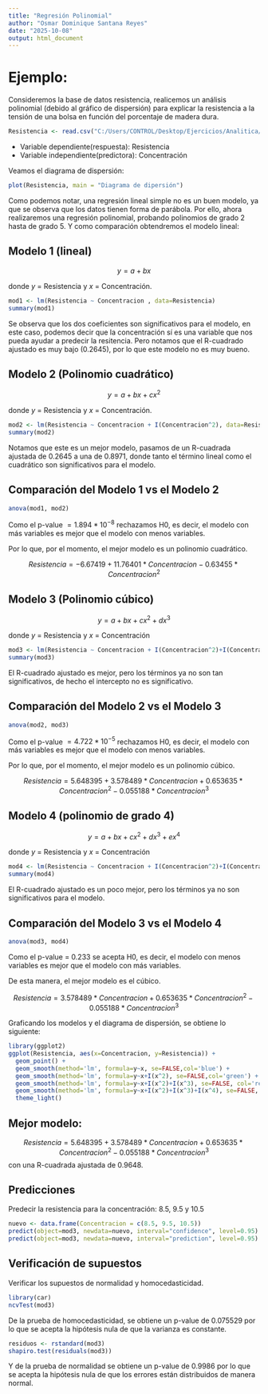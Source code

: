 ---
title: "Regresión Polinomial"
author: "Osmar Dominique Santana Reyes"
date: "2025-10-08"
output: html_document
---

# Ejemplo:

Consideremos la base de datos resistencia, realicemos un análisis polinomial (debido al gráfico de dispersión) para explicar la resistencia a la tensión de una bolsa en función del porcentaje de madera dura.

```{r, echo=FALSE, message=FALSE, warning=FALSE}
Resistencia <- read.csv("C:/Users/CONTROL/Desktop/Ejercicios/Analitica/Trabajo 13/Resistencia.csv")
```

* Variable dependiente(respuesta): Resistencia
* Variable independiente(predictora): Concentración

Veamos el diagrama de dispersión:

```{r, echo=FALSE}
plot(Resistencia, main = "Diagrama de dipersión")
```

Como podemos notar, una regresión lineal simple no es un buen modelo, ya que se observa que los datos tienen forma de parábola. Por ello, ahora realizaremos una regresión polinomial, probando polinomios de grado 2 hasta de grado 5. Y como comparación obtendremos el modelo lineal:

## Modelo 1 (lineal)

$$ y = a + bx $$

donde $y$ = Resistencia y $x$ = Concentración.

```{r, echo=FALSE}
mod1 <- lm(Resistencia ~ Concentracion , data=Resistencia)
summary(mod1)
```

Se observa que los dos coeficientes son significativos para el modelo, en este caso, podemos decir que la concentración sí es una variable que nos pueda ayudar a predecir la resitencia. Pero notamos que el R-cuadrado ajustado es muy bajo (0.2645), por lo que este modelo no es muy bueno.

## Modelo 2 (Polinomio cuadrático)

$$ y = a + bx + cx^2 $$

donde $y$ = Resistencia y $x$ = Concentración.

```{r, echo=FALSE}
mod2 <- lm(Resistencia ~ Concentracion + I(Concentracion^2), data=Resistencia)
summary(mod2)
```

Notamos que este es un mejor modelo, pasamos de un R-cuadrada ajustada de 0.2645 a una de 0.8971, donde tanto el término lineal como el cuadrático son significativos para el modelo.

## Comparación del Modelo 1 vs el Modelo 2

```{r, echo=FALSE}
anova(mod1, mod2)
```

Como el p-value $= 1.894 * 10^{-8}$ rechazamos H0, es decir, el modelo con más variables es mejor que el modelo con menos variables.

Por lo que, por el momento, el mejor modelo es un polinomio cuadrático.

$$ Resistencia = -6.67419 + 11.76401*Concentracion - 0.63455*Concentracion^2 $$

## Modelo 3 (Polinomio cúbico)

$$ y = a + bx + cx^2 + dx^3 $$

donde $y$ = Resistencia y $x$ = Concentración

```{r, echo=FALSE}
mod3 <- lm(Resistencia ~ Concentracion + I(Concentracion^2)+I(Concentracion^3), data=Resistencia)
summary(mod3)
```

El R-cuadrado ajustado es mejor, pero los términos ya no son tan significativos, de hecho el intercepto no es significativo.

## Comparación del Modelo 2 vs el Modelo 3

```{r, echo=FALSE}
anova(mod2, mod3)
```

Como el p-value $= 4.722 * 10^{-5}$ rechazamos H0, es decir, el modelo con más variables es mejor que el modelo con menos variables.

Por lo que, por el momento, el mejor modelo es un polinomio cúbico.

$$ Resistencia = 5.648395 + 3.578489*Concentracion + 0.653635*Concentracion^2 - 0.055188*Concentracion^3 $$

## Modelo 4 (polinomio de grado 4)

$$ y = a + bx + cx^2 + dx^3 + ex^4 $$

donde $y$ = Resistencia y $x$ = Concentración

```{r, echo=FALSE}
mod4 <- lm(Resistencia ~ Concentracion + I(Concentracion^2)+I(Concentracion^3) +I(Concentracion^4), data=Resistencia)
summary(mod4)
```

El R-cuadrado ajustado es un poco mejor, pero los términos ya no son significativos para el modelo.

## Comparación del Modelo 3 vs el Modelo 4

```{r, echo=FALSE}
anova(mod3, mod4)
```

Como el p-value = 0.233 se acepta H0, es decir, el modelo con menos variables es mejor que el modelo con más variables.

De esta manera, el mejor modelo es el cúbico.

$$ Resistencia = 3.578489*Concentracion + 0.653635*Concentracion^2 - 0.055188*Concentracion^3 $$

Graficando los modelos y el diagrama de dispersión, se obtiene lo siguiente:

```{r, echo=FALSE, message=FALSE, warning=FALSE}
library(ggplot2)
ggplot(Resistencia, aes(x=Concentracion, y=Resistencia)) + 
  geom_point() +
  geom_smooth(method='lm', formula=y~x, se=FALSE,col='blue') +
  geom_smooth(method='lm', formula=y~x+I(x^2), se=FALSE,col='green') +
  geom_smooth(method='lm', formula=y~x+I(x^2)+I(x^3), se=FALSE, col='red')+
  geom_smooth(method='lm', formula=y~x+I(x^2)+I(x^3)+I(x^4), se=FALSE, col='purple')+
  theme_light()
```

## Mejor modelo:

$$ Resistencia = 5.648395 + 3.578489*Concentracion + 0.653635*Concentracion^2 - 0.055188*Concentracion^3 $$ con una R-cuadrada ajustada de  0.9648.

## Predicciones

Predecir la resistencia para la concentración: 8.5, 9.5 y 10.5

```{r, echo=FALSE}
nuevo <- data.frame(Concentracion = c(8.5, 9.5, 10.5))
predict(object=mod3, newdata=nuevo, interval="confidence", level=0.95)
predict(object=mod3, newdata=nuevo, interval="prediction", level=0.95)
```

## Verificación de supuestos

Verificar los supuestos de normalidad y homocedasticidad.

```{r, echo=FALSE, message=FALSE, warning=FALSE}
library(car)
ncvTest(mod3)
```

De la prueba de homocedasticidad, se obtiene un p-value de 0.075529 por lo que se acepta la hipótesis nula de que la varianza es constante.

```{r, echo=FALSE}
residuos <- rstandard(mod3)
shapiro.test(residuals(mod3))
```

Y de la prueba de normalidad se obtiene un p-value de 0.9986 por lo que se acepta la hipótesis nula de que los errores están distribuidos de manera normal.


